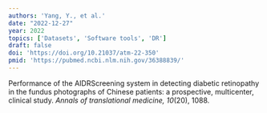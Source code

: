 ```yaml
---
authors: 'Yang, Y., et al.'
date: "2022-12-27"
year: 2022
topics: ['Datasets', 'Software tools', 'DR']
draft: false
doi: 'https://doi.org/10.21037/atm-22-350'
pmid: 'https://pubmed.ncbi.nlm.nih.gov/36388839/'
---
```


Performance of the AIDRScreening system in detecting diabetic retinopathy in the fundus photographs of Chinese patients: a prospective, multicenter, clinical study. *Annals of translational medicine, 10*(20), 1088.